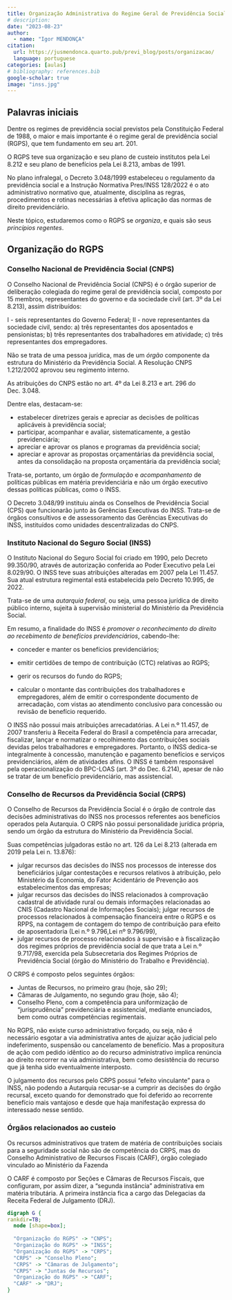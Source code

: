 ```yaml
---
title: Organização Administrativa do Regime Geral de Previdência Social (RGPS)
# description: 
date: "2023-08-23"
author: 
  - name: "Igor MENDONÇA"
citation: 
  url: https://jusmendonca.quarto.pub/previ_blog/posts/organizacao/
  language: portuguese
categories: [aulas]
# bibliography: references.bib
google-scholar: true
image: "inss.jpg"
---
```


## Palavras iniciais

Dentre os regimes de previdência social previstos pela Constituição Federal de 1988, o maior e mais importante é o regime geral de previdência social (RGPS), que tem fundamento em seu art. 201.

O RGPS teve sua organização e seu plano de custeio institutos pela Lei 8.212 e seu plano de benefícios pela Lei 8.213, ambas de 1991.

No plano infralegal, o Decreto 3.048/1999 estabeleceu o regulamento da previdência social e a Instrução Normativa Pres/INSS 128/2022 é o ato administrativo normativo que, atualmente, disciplina as regras, procedimentos e rotinas necessárias à efetiva aplicação das normas de direito previdenciário.

Neste tópico, estudaremos como o RGPS se *organiza*, e quais são seus *princípios regentes*.

## Organização do RGPS

### Conselho Nacional de Previdência Social (CNPS)

O Conselho Nacional de Previdência Social (CNPS) é o órgão superior de deliberação colegiada do regime geral de previdência social, composto por 15 membros, representantes do governo e da sociedade civil (art. 3º da Lei 8.213), assim distribuídos:

I - seis representantes do Governo Federal; II - nove representantes da sociedade civil, sendo: a) três representantes dos aposentados e pensionistas; b) três representantes dos trabalhadores em atividade; c) três representantes dos empregadores.

Não se trata de uma pessoa jurídica, mas de um *órgão* componente da estrutura do Ministério da Previdência Social. A Resolução CNPS 1.212/2002 aprovou seu regimento interno.

As atribuições do CNPS estão no art. 4º da Lei 8.213 e art. 296 do Dec. 3.048.

Dentre elas, destacam-se:

-   estabelecer diretrizes gerais e apreciar as decisões de políticas aplicáveis à previdência social;
-   participar, acompanhar e avaliar, sistematicamente, a gestão previdenciária;
-   apreciar e aprovar os planos e programas da previdência social;
-   apreciar e aprovar as propostas orçamentárias da previdência social, antes da consolidação na proposta orçamentária da previdência social;

Trata-se, portanto, um órgão de *formulação* e *acompanhamento* de políticas públicas em matéria previdenciária e não um órgão executivo dessas políticas públicas, como o INSS.

O Decreto 3.048/99 instituiu ainda os Conselhos de Previdência Social (CPS) que funcionarão junto às Gerências Executivas do INSS. Trata-se de órgãos consultivos e de assessoramento das Gerências Executivas do INSS, instituídos como unidades descentralizadas do CNPS.

### Instituto Nacional do Seguro Social (INSS)

O Instituto Nacional do Seguro Social foi criado em 1990, pelo Decreto 99.350/90, através de autorização conferida ao Poder Executivo pela Lei 8.029/90. O INSS teve suas atribuições alteradas em 2007 pela Lei 11.457. Sua atual estrutura regimental está estabelecida pelo Decreto 10.995, de 2022.

Trata-se de uma *autarquia federal*, ou seja, uma pessoa jurídica de direito público interno, sujeita à supervisão ministerial do Ministério da Previdência Social.

Em resumo, a finalidade do INSS é *promover o reconhecimento do direito ao recebimento de benefícios previdenciários*, cabendo-lhe:

-   conceder e manter os benefícios previdenciários;

-   emitir certidões de tempo de contribuição (CTC) relativas ao RGPS;

-   gerir os recursos do fundo do RGPS;

-   calcular o montante das contribuições dos trabalhadores e empregadores, além de emitir o correspondente documento de arrecadação, com vistas ao atendimento conclusivo para concessão ou revisão de benefício requerido.

::: {.callout-caution appearance="minimal"}
O INSS não possui mais atribuições arrecadatórias. A Lei n.º 11.457, de 2007 transferiu à Receita Federal do Brasil a competência para arrecadar, fiscalizar, lançar e normatizar o recolhimento das contribuições sociais devidas pelos trabalhadores e empregadores. Portanto, o INSS dedica-se integralmente à concessão, manutenção e pagamento benefícios e serviços previdenciários, além de atividades afins. O INSS é também responsável pela operacionalização do BPC-LOAS (art. 3º do Dec. 6.214), apesar de não se tratar de um benefício previdenciário, mas assistencial.
:::

### Conselho de Recursos da Previdência Social (CRPS)

O Conselho de Recursos da Previdência Social é o órgão de controle das decisões administrativas do INSS nos processos referentes aos benefícios operados pela Autarquia. O CRPS não possui personalidade jurídica própria, sendo um órgão da estrutura do Ministério da Previdência Social.

Suas competências julgadoras estão no art. 126 da Lei 8.213 (alterada em 2019 pela Lei n. 13.876):

- julgar recursos das decisões do INSS nos processos de interesse dos beneficiários julgar contestações e recursos relativos à atribuição, pelo Ministério da Economia, do Fator Acidentário de Prevenção aos estabelecimentos das empresas; 
- julgar recursos das decisões do INSS relacionados à comprovação cadastral de atividade rural ou demais informações relacionadas ao CNIS (Cadastro Nacional de Informações Sociais); julgar recursos de processos relacionados à compensação financeira entre o RGPS e os RPPS, na contagem de contagem do tempo de contribuição para efeito de aposentadoria (Lei n.º 9.796,Lei nº 9.796/99), 
- julgar recursos de processo relacionados à supervisão e à fiscalização dos regimes próprios de previdência social de que trata a Lei n.º 9.717/98, exercida pela Subsecretaria dos Regimes Próprios de Previdência Social (órgão do Ministério do Trabalho e Previdência).

O CRPS é composto pelos seguintes órgãos:

- Juntas de Recursos, no primeiro grau (hoje, são 29); 
- Câmaras de Julgamento, no segundo grau (hoje, são 4);
- Conselho Pleno, com a competência para uniformização de "jurisprudência" previdenciária e assistencial, mediante enunciados, bem como outras competências regimentais. 

No RGPS, não existe curso administrativo forçado, ou seja, não é necessário esgotar a via administrativa antes de ajuizar ação judicial pelo indeferimento, suspensão ou cancelamento de benefício. Mas a propositura de ação com pedido idêntico ao do recurso administrativo implica renúncia ao direito recorrer na via administrativa, bem como desistência do recurso que já tenha sido eventualmente interposto.

O julgamento dos recursos pelo CRPS possui "efeito vinculante" para o INSS, não podendo a Autarquia recusar-se a cumprir as decisões do órgão recursal, exceto quando for demonstrado que foi deferido ao recorrente benefício mais vantajoso e desde que haja manifestação expressa do interessado nesse sentido. 

### Órgãos relacionados ao custeio

Os recursos administrativos que tratem de matéria de contribuições sociais para a seguridade social não são de competência do CRPS, mas do Conselho Administrativo de Recursos Fiscais (CARF), órgão colegiado vinculado ao Ministério da Fazenda 

O CARF é composto por Seções e Câmaras de Recursos Fiscais, que configuram, por assim dizer, a "segunda instância" administrativa em matéria tributária. A primeira instância fica a cargo das Delegacias da Receita Federal de Julgamento (DRJ).

```dot
digraph G {
rankdir=TB;
  node [shape=box];
  
  "Organização do RGPS" -> "CNPS";
  "Organização do RGPS" -> "INSS";
  "Organização do RGPS" -> "CRPS";
  "CRPS" -> "Conselho Pleno";
  "CRPS" -> "Câmaras de Julgamento";
  "CRPS" -> "Juntas de Recursos";
  "Organização do RGPS" -> "CARF";
  "CARF" -> "DRJ";
}
```
